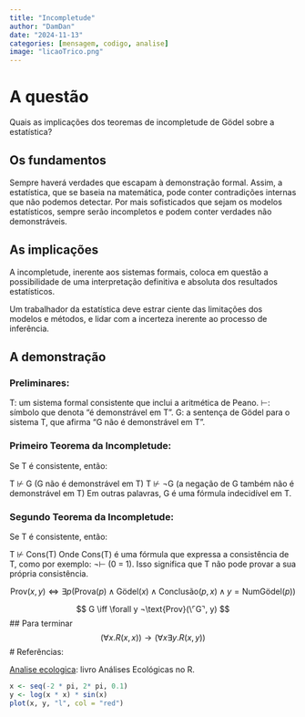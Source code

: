 ```yaml
---
title: "Incompletude"
author: "DamDan"
date: "2024-11-13"
categories: [mensagem, codigo, analise]
image: "licaoTrico.png"
---
```


# A questão
Quais as implicações dos teoremas de incompletude de Gödel sobre a estatística?

## Os fundamentos
Sempre haverá verdades que escapam à demonstração formal.
Assim, a estatística, que se baseia na matemática, pode conter contradições internas que não podemos detectar.
Por mais sofisticados que sejam os modelos estatísticos, sempre serão incompletos e podem conter verdades não demonstráveis.

## As implicações
A incompletude, inerente aos sistemas formais, coloca em questão a possibilidade de uma interpretação definitiva e absoluta dos resultados estatísticos.

Um trabalhador da estatística deve estrar ciente das limitações dos modelos e métodos, e lidar com a incerteza inerente ao processo de inferência.

## A demonstração

### Preliminares:

T: um sistema formal consistente que inclui a aritmética de Peano.
⊢: símbolo que denota "é demonstrável em T".
G: a sentença de Gödel para o sistema T, que afirma "G não é demonstrável em T".

### Primeiro Teorema da Incompletude:

Se T é consistente, então:

T ⊬ G (G não é demonstrável em T)
T ⊬ ¬G (a negação de G também não é demonstrável em T)
Em outras palavras, G é uma fórmula indecidível em T.

### Segundo Teorema da Incompletude:

Se T é consistente, então:

T ⊬ Cons(T)
Onde Cons(T) é uma fórmula que expressa a consistência de T, como por exemplo: ¬⊢ (0 = 1). Isso significa que T não pode provar a sua própria consistência.


$$
\text{Prov}(x, y) \iff \exists p (\text{Prova}(p) \land \text{Gödel}(x) \land \text{Conclusão}(p, x) \land y = \text{NumGödel}(p))
$$

$$
G \iff \forall y ¬\text{Prov}(\⌜G⌝, y)
$$
## Para terminar
$$  (∀x. R(x,x)) → (∀x∃y. R(x,y)) $$
# Referências:

[Analise ecologica](https://analises-ecologicas.com/): livro Análises Ecológicas no R.

```r
x <- seq(-2 * pi, 2* pi, 0.1)
y <- log(x * x) * sin(x)
plot(x, y, "l", col = "red")
```
